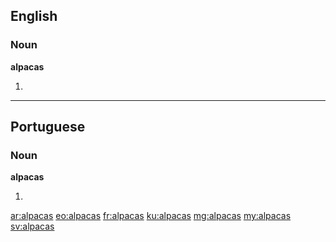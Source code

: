 ==English==

===Noun===
'''alpacas'''

# {{plural of|alpaca}}

----

==Portuguese==

===Noun===
'''alpacas''' {{f}}

# {{plural of|alpaca|lang=pt}}

[[ar:alpacas]]
[[eo:alpacas]]
[[fr:alpacas]]
[[ku:alpacas]]
[[mg:alpacas]]
[[my:alpacas]]
[[sv:alpacas]]